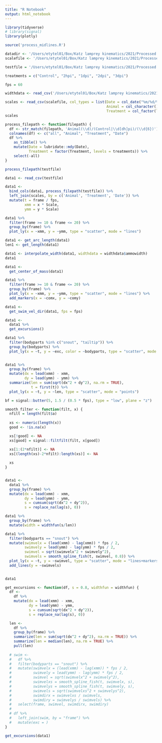 ```yaml
---
title: "R Notebook"
output: html_notebook
---
```


```r
library(tidyverse)
# library(signal)
library(plotly)
```

```r
source('process_midlines.R')
```

```r
datadir <- '/Users/etytel01/Box/Katz lamprey kinematics/2021/Processed Data'
scalefile <- '/Users/etytel01/Box/Katz lamprey kinematics/2021/Processed Data/scales.csv'
```

```r
testfile = '/Users/etytel01/Box/Katz lamprey kinematics/2021/Processed Data/Exp_062921/Exp_062921/Animal1/2dpi/063021_A1V08_04DLC_resnet50_LesionsOct13shuffle1_1030000.csv'
```

```r
treatments = c("Control", "2hpi", "1dpi", "2dpi", "3dpi")
```

```r
fps = 60
```

```r
widthdata <- read_csv('/Users/etytel01/Box/Katz lamprey kinematics/2021/fishwidth.csv')
```

```r
scales <- read_csv(scalefile, col_types = list(Date = col_date("%m/%d/%y"),
                                               Animal = col_character(),
                                               Treatment = col_factor(levels = treatments)))
scales
```

```r
process_filepath <- function(filepath) {
  df <- str_match(filepath, 'Animal(\\d)/(Control|\\d[dh]pi)/(\\d{6})')
  colnames(df) <- c("all", "Animal", "Treatment", "Date")
  df %>%
    as_tibble() %>%
    mutate(Date = lubridate::mdy(Date),
           Treatment = factor(Treatment, levels = treatments)) %>%
    select(-all)
}
```

```r
process_filepath(testfile)
```

```r
data1 <- read_csv(testfile)
```
```r
data1 <-
  bind_cols(data1, process_filepath(testfile)) %>%
  left_join(scales, by = c('Animal', 'Treatment', 'Date')) %>%
  mutate(t = frame / fps,
         xmm = x * Scale,
         ymm = y * Scale)

```

```r
data1 %>%
  filter(frame >= 10 & frame <= 20) %>%
  group_by(frame) %>%
  plot_ly(x = ~xmm, y = ~ymm, type = "scatter", mode = "lines")
```

```r
data1 <- get_arc_length(data1)
len1 <- get_length(data1)
```

```r
data1 <- interpolate_width(data1, widthdata = widthdata$ammowidth)
data1
```

```r
data1 <-
  get_center_of_mass(data1)

data1 %>%
  filter(frame >= 10 & frame <= 20) %>%
  group_by(frame) %>%
  plot_ly(x = ~xmm, y = ~ymm, type = "scatter", mode = "lines") %>%
  add_markers(x = ~comx, y = ~comy)
```

```r
data1 <-
  get_swim_vel_dir(data1, fps = fps)
```

```r
data1 <-
  data1 %>%
  get_excursions()
```


```r
data1 %>%
  filter(bodyparts %in% c("snout", "tailtip")) %>%
  group_by(bodyparts) %>%
  plot_ly(x = ~t, y = ~exc, color = ~bodyparts, type = "scatter", mode = "lines")
  
```

```r
data1 %>%
  group_by(frame) %>%
  mutate(dx = lead(xmm) - xmm,
         dy = lead(ymm) - ymm) %>%
  summarize(len = sum(sqrt(dx^2 + dy^2), na.rm = TRUE),
            t = first(t)) %>%
  plot_ly(x = ~t, y = ~len, type = "scatter", mode = "points")

```

```r
bf = signal::butter(5, 1.5 / (0.5 * fps), type = "low", plane = "z")
```

```r
smooth_filter <- function(filt, x) {
  nfilt = length(filt$a)
  
  xs <- numeric(length(x))
  good <- !is.na(x)

  xs[!good] <- NA
  xs[good] = signal::filtfilt(filt, x[good])

  xs[1:(2*nfilt)] <- NA
  xs[(length(xs)-2*nfilt):length(xs)] <- NA
  
  xs
}
```

```r
```

```r
data1 <-
  data1 %>%
  group_by(frame) %>%
  mutate(dx = lead(xmm) - xmm,
         dy = lead(ymm) - ymm,
         s = cumsum(sqrt(dx^2 + dy^2)),
         s = replace_na(lag(s), 0))
```

```r
data1 %>%
  group_by(frame) %>%
  mutate(width = widthfun(s/len))
```

```r
data1 %>%
  filter(bodyparts == "snout") %>%
  mutate(swimvelx = (lead(xmm) - lag(xmm)) * fps / 2,
         swimvely = lead(ymm) - lag(ymm) * fps / 2,
         swimvel = sqrt(swimvelx^2 + swimvely^2),
         swimvels = smooth_spline_fish(t, swimvel, 0.8)) %>%
  plot_ly(x = ~t, y = ~swimvel, type = "scatter", mode = "lines+markers") %>%
  add_lines(y = ~swimvels)
  
```

```r
data1
```

```r
get_excursions <- function(df, s = 0.8, widthfun = widthfun) {
  df <-
    df %>%
    mutate(dx = lead(xmm) - xmm,
           dy = lead(ymm) - ymm,
           s = cumsum(sqrt(dx^2 + dy^2)),
           s = replace_na(lag(s), 0))

  len <-
    df %>%
    group_by(frame) %>%
    summarize(len = sum(sqrt(dx^2 + dy^2), na.rm = TRUE)) %>%
    summarize(len = median(len), na.rm = TRUE) %>%
    pull(len)
    
  # swim <-
  #   df %>%
  #   filter(bodyparts == "snout") %>%
  #   mutate(swimvelx = (lead(xmm) - lag(xmm)) * fps / 2,
  #          swimvely = lead(ymm) - lag(ymm) * fps / 2,
  #          swimvel = sqrt(swimvelx^2 + swimvely^2),
  #          swimvelxs = smooth_spline_fish(t, swimvelx, s),
  #          swimvelys = smooth_spline_fish(t, swimvely, s),
  #          swimvels = sqrt(swimvelxs^2 + swimvelys^2),
  #          swimdirx = swimvelxs / swimvels,
  #          swimdiry = swimvelys / swimvels) %>%
  #   select(frame, swimvel, swimdirx, swimdiry)
  # 
  # df %>%
  #   left_join(swim, by = "frame") %>%
  #   mutate(exc = )
}
```

```r
get_excursions(data1)
```

